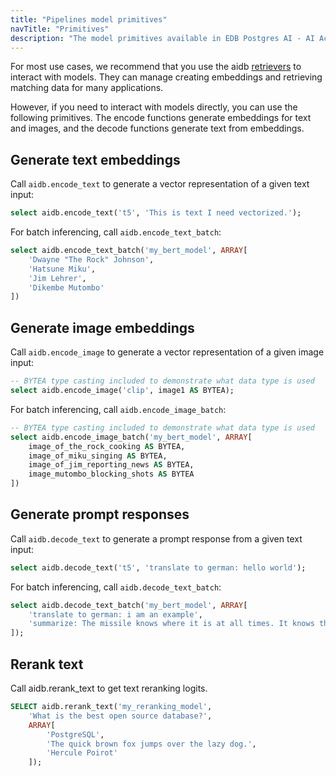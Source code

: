 ```yaml
---
title: "Pipelines model primitives"
navTitle: "Primitives"
description: "The model primitives available in EDB Postgres AI - AI Accelerator Pipelines."
---
```


For most use cases, we recommend that you use the aidb [retrievers](../retrievers) to interact with models. They can manage creating embeddings and retrieving matching data for many applications.

However, if you need to interact with models directly, you can use the following primitives. The encode functions generate embeddings for text and images, and the decode functions generate text from embeddings.

## Generate text embeddings

Call `aidb.encode_text` to generate a vector representation of a given text input:

```sql
select aidb.encode_text('t5', 'This is text I need vectorized.');
```

For batch inferencing, call `aidb.encode_text_batch`:

```sql
select aidb.encode_text_batch('my_bert_model', ARRAY[
    'Dwayne "The Rock" Johnson',
    'Hatsune Miku',
    'Jim Lehrer',
    'Dikembe Mutombo'
])
```

## Generate image embeddings

Call `aidb.encode_image` to generate a vector representation of a given image input:

```sql
-- BYTEA type casting included to demonstrate what data type is used
select aidb.encode_image('clip', image1 AS BYTEA);
```

For batch inferencing, call `aidb.encode_image_batch`:


```sql
-- BYTEA type casting included to demonstrate what data type is used
select aidb.encode_image_batch('my_bert_model', ARRAY[
    image_of_the_rock_cooking AS BYTEA,
    image_of_miku_singing AS BYTEA,
    image_of_jim_reporting_news AS BYTEA,
    image_mutombo_blocking_shots AS BYTEA
])
```

## Generate prompt responses

Call `aidb.decode_text` to generate a prompt response from a given text input:

```sql
select aidb.decode_text('t5', 'translate to german: hello world');
```

For batch inferencing, call `aidb.decode_text_batch`:

```sql
select aidb.decode_text_batch('my_bert_model', ARRAY[
    'translate to german: i am an example',
    'summarize: The missile knows where it is at all times. It knows this because it knows where it isn''t. By subtracting where it is from where it isn''t, or where it isn''t from where it is (whichever is greater), it obtains a difference, or deviation. The guidance subsystem uses deviations to generate corrective commands to drive the missile from a position where it is to a position where it isn''t, and arriving at a position where it wasn''t, it now is.'
]);
```

## Rerank text

Call aidb.rerank_text to get text reranking logits.

```sql
SELECT aidb.rerank_text('my_reranking_model',
    'What is the best open source database?',
    ARRAY[
        'PostgreSQL',
        'The quick brown fox jumps over the lazy dog.',
        'Hercule Poirot'
    ]);
```
